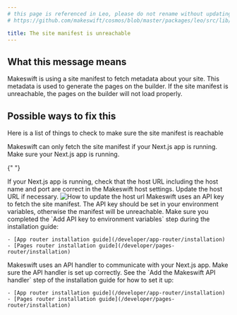 ```yaml
---
# this page is referenced in Leo, please do not rename without updating the reference in:
# https://github.com/makeswift/cosmos/blob/master/packages/leo/src/lib/docs.ts

title: The site manifest is unreachable
---
```


## What this message means

Makeswift is using a site manifest to fetch metadata about your site. This metadata is used to generate the pages on the builder. If the site manifest is unreachable, the pages on the builder will not load properly.

## Possible ways to fix this

Here is a list of things to check to make sure the site manifest is reachable

<Steps>
  <Step title="Check that your Next.js app is running">
    Makeswift can only fetch the site manifest if your Next.js app is running. Make sure your Next.js app is running.
  </Step>

{" "}

<Step title="Check that the host URL is correct in the Makeswift host settings">
  If your Next.js app is running, check that the host URL including the host
  name and port are correct in the Makeswift host settings. Update the host URL
  if necessary.
  <Accordion title="Show me how">
    <Frame>
      <img src="/images/host-url.gif" alt="How to update the host url" />
    </Frame>
  </Accordion>
</Step>

  <Step title="Check that your API key is set">
    Makeswift uses an API key to fetch the site manifest. The API key should be set in your environment variables, 
    otherwise the manifest will be unreachable. 
    Make sure you completed the `Add API key to environment variables` step during the installation guide:

    - [App router installation guide](/developer/app-router/installation)
    - [Pages router installation guide](/developer/pages-router/installation)

  </Step>
  
  <Step title="Check that the Makeswift API handler is set up">
    Makeswift uses an API handler to communicate with your Next.js app. Make sure the API handler is set up correctly. See the `Add the Makeswift API handler` step of the installation guide for how to set it up:

    - [App router installation guide](/developer/app-router/installation)
    - [Pages router installation guide](/developer/pages-router/installation)

  </Step>
</Steps>
